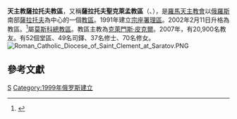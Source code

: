 {{Infobox Roman Catholic diocese
|name = 薩拉托夫
|jurisdiction=教区
|latin = Dioecesis Saratoviensis Sancti Clementis
|image = Saratov sobor petra i pavla.JPG
|caption = 聖伯多祿聖保祿座堂
|location = [[俄羅斯|俄羅斯]][[薩拉托夫|薩拉托夫]]
|territory = 
|population = 
|rite = [[罗马礼|罗马礼]]
|patron = 
|province = [[莫斯科|莫斯科]]
|established = 2002年
|cathedral =   [[聖伯多祿聖保祿座堂_(薩拉托夫)|聖伯多祿聖保祿座堂]] 
|co-cathedral =
|leadership = 主教
|website = 
|pope = 
|patriarch=
|metropolitan = 克萊門斯·皮克爾
|ordinary = 
|coadjutor archbishop =
|coadjutor bishop =
|auxiliary =
|emeritus =
}}
'''天主教薩拉托夫教區'''，又稱'''薩拉托夫聖克萊孟教區'''（{{lang-la|Dioecesis Saratoviensis Sancti Clementis}}、{{lang-ru|Епархия Святого Климента в Саратове}}），是[[羅馬天主教會|羅馬天主教會]]以[[俄羅斯|俄羅斯]]南部[[薩拉托夫|薩拉托夫]]為中心的一個[[教區|教區]]。1991年建立[[宗座署理區|宗座署理區]]。2002年2月11日升格為教區。<ref>{{cite news|publisher=[[天主教亞洲通訊社|天主教亞洲通訊社]]
|date=2002年2月22日
|title=教廷宣布在俄羅斯成立四教區，加強牧民工作
|url=
}}</ref>屬[[天主教莫斯科總教區|莫斯科總教區]]。教區主教為[[克萊門斯·皮克爾|克萊門斯·皮克爾]]。2007年，有20,900名教友。有52個堂區、49名司鐸、37名修士、70名修女。
[[File:Roman_Catholic_Diocese_of_Saint_Clement_at_Saratov.PNG|thumb]]

==參考文獻==
<div class="references-small">
<references />
</div>

{{俄羅斯天主教教區}}
[[Category:俄羅斯天主教教區|S]]
[[Category:1999年俄罗斯建立|Category:1999年俄罗斯建立]]